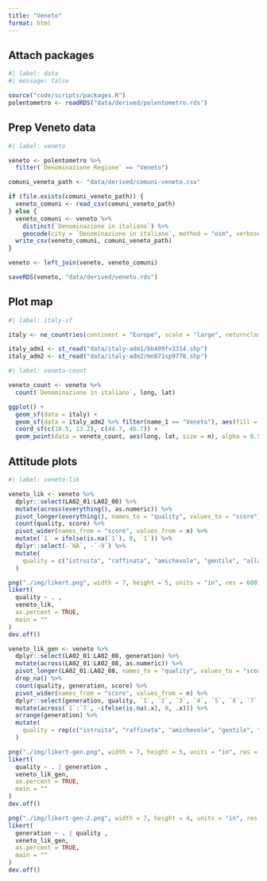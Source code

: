 ```yaml
---
title: "Veneto"
format: html
---
```


## Attach packages

```r
#| label: data
#| message: false

source("code/scripts/packages.R")
polentometro <- readRDS("data/derived/polentometro.rds")
```

## Prep Veneto data

```r
#| label: veneto

veneto <- polentometro %>%
  filter(`Denominazione Regione` == "Veneto")

comuni_veneto_path <- "data/derived/comuni-veneto.csv"

if (file.exists(comuni_veneto_path)) {
  veneto_comuni <- read_csv(comuni_veneto_path)
} else {
  veneto_comuni <- veneto %>%
    distinct(`Denominazione in italiano`) %>%
    geocode(city = `Denominazione in italiano`, method = "osm", verbose = TRUE)
  write_csv(veneto_comuni, comuni_veneto_path)
}

veneto <- left_join(veneto, veneto_comuni)

saveRDS(veneto, "data/derived/veneto.rds")
```

## Plot map

```r
#| label: italy-sf

italy <- ne_countries(continent = "Europe", scale = "large", returnclass = "sf")

italy_adm1 <- st_read("data/italy-adm1/bb489fv3314.shp")
italy_adm2 <- st_read("data/italy-adm2/mn871sp9778.shp")
```

```r
#| label: veneto-count

veneto_count <- veneto %>%
  count(`Denominazione in italiano`, long, lat)

ggplot() +
  geom_sf(data = italy) +
  geom_sf(data = italy_adm2 %>% filter(name_1 == "Veneto"), aes(fill = name_2), alpha = 0.5) +
  coord_sf(c(10.5, 13.2), c(44.7, 46.7)) +
  geom_point(data = veneto_count, aes(long, lat, size = n), alpha = 0.5)
```

## Attitude plots

```r
#| label: veneto-lik

veneto_lik <- veneto %>%
  dplyr::select(LA02_01:LA02_08) %>%
  mutate(across(everything(), as.numeric)) %>%
  pivot_longer(everything(), names_to = "quality", values_to = "score") %>%
  count(quality, score) %>%
  pivot_wider(names_from = "score", values_from = n) %>%
  mutate(`1` = ifelse(is.na(`1`), 0, `1`)) %>%
  dplyr::select(-`NA`, -`-9`) %>%
  mutate(
    quality = c("istruita", "raffinata", "amichevole", "gentile", "alla moda", "divertente", "ricca", "cittadina")
  )

png("./img/likert.png", width = 7, height = 5, units = "in", res = 600)
likert(
  quality ~ . ,
  veneto_lik,
  as.percent = TRUE,
  main = ""
)
dev.off()

veneto_lik_gen <- veneto %>%
  dplyr::select(LA02_01:LA02_08, generation) %>%
  mutate(across(LA02_01:LA02_08, as.numeric)) %>%
  pivot_longer(LA02_01:LA02_08, names_to = "quality", values_to = "score") %>%
  drop_na() %>%
  count(quality, generation, score) %>%
  pivot_wider(names_from = "score", values_from = n) %>%
  dplyr::select(generation, quality, `1`, `2`, `3`, `4`, `5`, `6`, `7`) %>%
  mutate(across(`1`:`7`, ~ifelse(is.na(.x), 0, .x))) %>%
  arrange(generation) %>%
  mutate(
    quality = rep(c("istruita", "raffinata", "amichevole", "gentile", "alla moda", "divertente", "ricca", "cittadina"), 4)
  )

png("./img/likert-gen.png", width = 7, height = 5, units = "in", res = 600)
likert(
  quality ~ . | generation ,
  veneto_lik_gen,
  as.percent = TRUE,
  main = ""
)
dev.off()

png("./img/likert-gen-2.png", width = 7, height = 4, units = "in", res = 600)
likert(
  generation ~ . | quality ,
  veneto_lik_gen,
  as.percent = TRUE,
  main = ""
)
dev.off()
```
